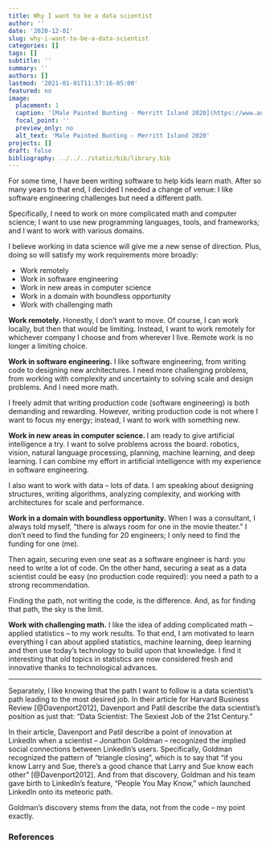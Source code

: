```yaml
---
title: Why I want to be a data scientist
author: ''
date: '2020-12-01'
slug: why-i-want-to-be-a-data-scientist
categories: []
tags: []
subtitle: ''
summary: ''
authors: []
lastmod: '2021-01-01T11:37:16-05:00'
featured: no
image:
  placement: 1
  caption: '[Male Painted Bunting - Merritt Island 2020](https://www.audubon.org/field-guide/bird/painted-bunting)'
  focal_point: ''
  preview_only: no
  alt_text: 'Male Painted Bunting - Merritt Island 2020'
projects: []
draft: false
bibliography: ../../../static/bib/library.bib
---
```


For some time, I have been writing software to help kids learn math. After so many years to that end, I decided I needed a change of venue: I like software engineering challenges but need a different path. 

Specifically, I need to work on more complicated math and computer science; I want to use new programming languages, tools, and frameworks; and I want to work with various domains.

I believe working in data science will give me a new sense of direction. Plus, doing so will satisfy my work requirements more broadly:

- Work remotely
- Work in software engineering
- Work in new areas in computer science
- Work in a domain with boundless opportunity
- Work with challenging math

**Work remotely.**  Honestly, I don't want to move. Of course, I can work locally, but then that would be limiting. Instead, I want to work remotely for whichever company I choose and from wherever I live. Remote work is no longer a limiting choice. 

**Work in software engineering.** I like software engineering, from writing code to designing new architectures. I need more challenging problems, from working with complexity and uncertainty to solving scale and design problems. And I need more math.

I freely admit that writing production code (software engineering) is both demanding and rewarding. However, writing production code is not where I want to focus my energy; instead, I want to work with something new.

**Work in new areas in computer science. ** I am ready to give artificial intelligence a try. I want to solve problems across the board: robotics, vision, natural language processing, planning, machine learning, and deep learning. I can combine my effort in artificial intelligence with my experience in software engineering.

I also want to work with data -- lots of data. I am speaking about designing structures, writing algorithms, analyzing complexity, and working with architectures for scale and performance. 

**Work in a domain with boundless opportunity.** When I was a consultant, I always told myself, "there is always room for one in the movie theater." I don't need to find the funding for 20 engineers; I only need to find the funding for one (me). 

Then again, securing even one seat as a software engineer is hard: you need to write a lot of code. On the other hand, securing a seat as a data scientist could be easy (no production code required): you need a path to a strong recommendation. 

Finding the path, not writing the code, is the difference. And, as for finding that path, the sky is the limit.

**Work with challenging math.** I like the idea of adding complicated math -- applied statistics -- to my work results. To that end, I am motivated to learn everything I can about applied statistics, machine learning, deep learning and then use today's technology to build upon that knowledge. I find it interesting that old topics in statistics are now considered fresh and innovative thanks to technological advances.

----

Separately, I like knowing that the path I want to follow is a data scientist's path leading to the most desired job. In their article for Harvard Business Review [@Davenport2012], Davenport and Patil describe the data scientist's position as just that: "Data Scientist: The Sexiest Job of the 21st Century." 

In their article, Davenport and Patil describe a point of innovation at LinkedIn when a scientist -- Jonathon Goldman -- recognized the implied social connections between LinkedIn's users. Specifically, Goldman recognized the pattern of "triangle closing", which is to say that "if you know Larry and Sue, there's a good chance that Larry and Sue know each other" [@Davenport2012]. And from that discovery, Goldman and his team gave birth to LinkedIn's feature, "People You May Know," which launched LinkedIn onto its meteoric path. 

Goldman's discovery stems from the data, not from the code -- my point exactly.

### References
